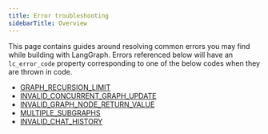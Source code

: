 ```yaml
---
title: Error troubleshooting
sidebarTitle: Overview
---
```





This page contains guides around resolving common errors you may find while building with LangGraph.
Errors referenced below will have an `lc_error_code` property corresponding to one of the below codes when they are thrown in code.

* [GRAPH_RECURSION_LIMIT](/oss/python/GRAPH_RECURSION_LIMIT)
* [INVALID_CONCURRENT_GRAPH_UPDATE](/oss/python/INVALID_CONCURRENT_GRAPH_UPDATE)
* [INVALID_GRAPH_NODE_RETURN_VALUE](/oss/python/INVALID_GRAPH_NODE_RETURN_VALUE)
* [MULTIPLE_SUBGRAPHS](/oss/python/MULTIPLE_SUBGRAPHS)
* [INVALID_CHAT_HISTORY](/oss/python/INVALID_CHAT_HISTORY)
